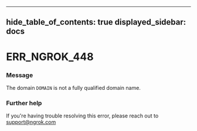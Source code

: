 

---
hide_table_of_contents: true
displayed_sidebar: docs
---


# ERR_NGROK_448

### Message
The domain `DOMAIN` is not a fully qualified domain name.

<ErrorDetails error="err_ngrok_448" />



### Further help
If you're having trouble resolving this error, please reach out to [support@ngrok.com](mailto:support@ngrok.com?subject=Help%20with%20ERR_NGROK_448)

